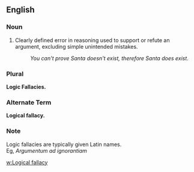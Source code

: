 ==English==
===Noun===
#Clearly defined error in reasoning used to support or refute an argument, excluding simple unintended mistakes.
#:''You can't prove Santa doesn't exist, therefore Santa does exist''.

===Plural===
'''Logic Fallacies.'''

===Alternate Term===
'''Logical fallacy.'''
===Note===
Logic fallacies are typically given Latin names.
<BR>Eg, ''Argumentum ad ignorantiam''

<P>[[w:Logical fallacy]]